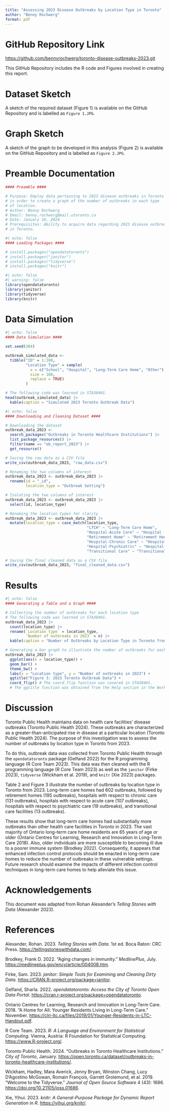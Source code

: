 ```yaml
---
title: "Assessing 2023 Disease Outbreaks by Location Type in Toronto"
author: "Benny Rochwerg"
format: pdf
---
```


# GitHub Repository Link

<https://github.com/bennyrochwerg/toronto-disease-outbreaks-2023.git>

This GitHub Repository includes the R code and Figures involved in creating this report.

# Dataset Sketch

A sketch of the required dataset (Figure 1) is available on the GitHub Repository and is labelled as `Figure 1.JPG`.

# Graph Sketch

A sketch of the graph to be developed in this analysis (Figure 2) is available on the GitHub Repository and is labelled as `Figure 2.JPG`.

# Preamble Documentation

```r
#### Preamble ####

# Purpose: Employ data pertaining to 2023 disease outbreaks in Toronto
# in order to create a graph of the number of outbreaks in each type
# of location.
# Author: Benny Rochwerg
# Email: benny.rochwerg@mail.utoronto.ca
# Date: January 16, 2024
# Prerequisites: Ability to acquire data regarding 2023 disease outbreaks
# in Toronto.
```

```r
#| echo: false
#### Loading Packages ####

# install.packages("opendatatoronto")
# install.packages("janitor")
# install.packages("tidyverse")
# install.packages("knitr")
```

```r
#| echo: false
#| warning: false
library(opendatatoronto)
library(janitor)
library(tidyverse)
library(knitr)
```

# Data Simulation

```r
#| echo: false
#### Data Simulation ####

set.seed(304)

outbreak_simulated_data <-
  tibble("ID" = 1:100,
         "Location Type" = sample(
           x = c("School", "Hospital", "Long-Term Care Home", "Other"),
           size = 100,
           replace = TRUE)
         )

# The following code was learned in STA304H1.
head(outbreak_simulated_data) |>
  kable(caption = "Simulated 2023 Toronto Outbreak Data")
```

```r
#| echo: false
#### Downloading and Cleaning Dataset ####

# Downloading the dataset
outbreak_data_2023 <-
  search_packages("Outbreaks in Toronto Healthcare Institutions") |>
  list_package_resources() |>
  filter(name == "ob_report_2023") |>
  get_resource()

# Saving the raw data as a CSV file
write_csv(outbreak_data_2023, "raw_data.csv")

# Renaming the two columns of interest
outbreak_data_2023 <- outbreak_data_2023 |>
  rename(id = "_id",
         location_type = "Outbreak Setting")

# Isolating the two columns of interest
outbreak_data_2023 <- outbreak_data_2023 |>
  select(id, location_type)

# Renaming the location types for clarity
outbreak_data_2023 <- outbreak_data_2023 |>
  mutate(location_type = case_match(location_type,
                                    "LTCH" ~ "Long-Term Care Home",
                                    "Hospital-Acute Care" ~ "Hospital (Acute Care)",
                                    "Retirement Home" ~ "Retirement Home",
                                    "Hospital-Chronic Care" ~ "Hospital (Chronic Care)",
                                    "Hospital-Psychiatric" ~ "Hospital (Psychiatric)",
                                    "Transitional Care" ~ "Transitional Care"))

# Saving the final cleaned data as a CSV file
write_csv(outbreak_data_2023, "final_cleaned_data.csv")
```

# Results

```r
#| echo: false
#### Generating a Table and a Graph ####

# Collecting the number of outbreaks for each location type
# The following code was learned in STA304H1.
outbreak_data_2023 |>
  count(location_type) |>
  rename(`Location type` = location_type,
         `Number of outbreaks in 2023` = n) |>
  kable(caption = "Number of Outbreaks by Location Type in Toronto from 2023")

# Generating a bar graph to illustrate the number of outbreaks for each location type
outbreak_data_2023 |>
  ggplot(aes(x = location_type)) +
  geom_bar() +
  theme_bw() +
  labs(x = "Location type", y = "Number of outbreaks in 2023") +
  ggtitle("Figure 3: 2023 Toronto Outbreak Data") +
  coord_flip() # The coord_flip function was covered in STA304H1.
  # The ggtitle function was obtained from the Help section in the Workspace
```

# Discussion

Toronto Public Health maintains data on health care facilities' disease outbreaks (Toronto Public Health 2024). These outbreaks are characterized as a greater-than-anticipated rise in disease at a particular location (Toronto Public Health 2024). The purpose of this investigation was to assess the number of outbreaks by location type in Toronto from 2023.

To do this, outbreak data was collected from Toronto Public Health through the `opendatatoronto` package (Gelfand 2022) for the R programming language (R Core Team 2023). This data was then cleaned with the R programming language (R Core Team 2023) as well as the `janitor` (Firke 2023), `tidyverse` (Wickham et al. 2019), and `knitr` (Xie 2023) packages.

Table 2 and Figure 3 illustrate the number of outbreaks by location type in Toronto from 2023. Long-term care homes had 602 outbreaks, followed by retirement homes (195 outbreaks), hospitals with respect to chronic care (131 outbreaks), hospitals with respect to acute care (107 outbreaks), hospitals with respect to psychiatric care (19 outbreaks), and transitional care facilities (13 outbreaks).

These results show that long-term care homes had substantially more outbreaks than other health care facilities in Toronto in 2023. The vast majority of Ontario long-term care home residents are 65 years of age or older (Ontario Centres for Learning, Research and Innovation in Long-Term Care 2018). Also, older individuals are more susceptible to becoming ill due to a poorer immune system (Brodkey 2022). Consequently, it appears that enhanced infection control protocols should be enacted in long-term care homes to reduce the number of outbreaks in these vulnerable settings. Future research should examine the impacts of different infection control techniques in long-term care homes to help alleviate this issue.

# Acknowledgements

This document was adapted from Rohan Alexander's *Telling Stories with Data* (Alexander 2023).

# References

Alexander, Rohan. 2023. *Telling Stories with Data*. 1st ed. Boca Raton: CRC Press. <https://tellingstorieswithdata.com/>.

Brodkey, Frank D. 2022. "Aging changes in immunity." *MedlinePlus*, July. <https://medlineplus.gov/ency/article/004008.htm>.

Firke, Sam. 2023. *janitor: Simple Tools for Examining and Cleaning Dirty Data.* <https://CRAN.R-project.org/package=janitor>.

Gelfand, Sharla. 2022. *opendatatoronto: Access the City of Toronto Open Data Portal*. <https://cran.r-project.org/package=opendatatoronto>.

Ontario Centres for Learning, Research and Innovation in Long-Term Care. 2018. "A Home for All: Younger Residents Living in Long-Term Care." November. <https://clri-ltc.ca/files/2019/01/Younger-Residents-in-LTC-Handout.pdf>.

R Core Team. 2023. *R: A Language and Environment for Statistical Computing.* Vienna, Austria: R Foundation for Statistical Computing. <https://www.R-project.org/>.

Toronto Public Health. 2024. "Outbreaks in Toronto Healthcare Institutions." *City of Toronto*, January. <https://open.toronto.ca/dataset/outbreaks-in-toronto-healthcare-institutions/>.

Wickham, Hadley, Mara Averick, Jenny Bryan, Winston Chang, Lucy D’Agostino McGowan, Romain François, Garrett Grolemund, et al. 2019. “Welcome to the Tidyverse.” *Journal of Open Source Software* 4 (43): 1686. <https://doi.org/10.21105/joss.01686>.

Xie, Yihui. 2023. *knitr: A General-Purpose Package for Dynamic Report Generation in R*. <https://yihui.org/knitr/>.
